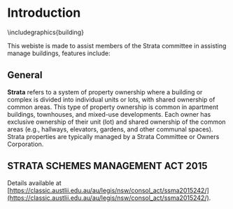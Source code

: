 # Introduction
\includegraphics{building}

This webiste is made to assist members of the Strata committee in assisting manage buildings, features include: 

## General

**Strata** refers to a system of property ownership where a building or complex is divided into individual units or lots, with shared ownership of common areas. This type of property ownership is common in apartment buildings, townhouses, and mixed-use developments. Each owner has exclusive ownership of their unit (lot) and shared ownership of the common areas (e.g., hallways, elevators, gardens, and other communal spaces). Strata properties are typically managed by a Strata Committee or Owners Corporation.

## STRATA SCHEMES MANAGEMENT ACT 2015

Details available at [https://classic.austlii.edu.au/au/legis/nsw/consol_act/ssma2015242/](https://classic.austlii.edu.au/au/legis/nsw/consol_act/ssma2015242/).
